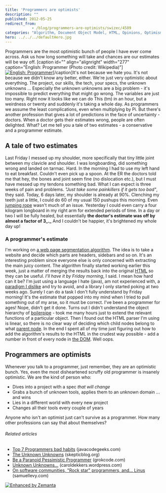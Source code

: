 ```yaml
---
title: 'Programmers are optimists'
description: ""
published: 2012-05-25
redirect_from: 
            - /blog/programmers-are-optimists/swizec/4509
categories: "Algorithm, Document Object Model, HTML, Opinions, Optimism, Personal, Programmer, Programming, There are known knowns"
hero: ../../../defaultHero.jpg
---
```

Programmers are the most optimistic bunch of people I have ever come across. Ask us how long something will take and chances are our estimates will be way off. \[caption id=&quot;&quot; align=&quot;alignright&quot; width=&quot;277&quot; caption=&quot;English: Programmer (Photo credit: Wikipedia)&quot;][![English: Programmer](http://upload.wikimedia.org/wikipedia/commons/e/e5/Programmierer_binary.gif "English: Programmer")](http://commons.wikipedia.org/wiki/File:Programmierer_binary.gif)\[/caption]It&#x27;s not because we hate you. It&#x27;s not because we didn&#x27;t know any better, either. We&#x27;re just very optimistic about everything. The project, our skills, the tech, your specs, the unknown unknowns ... Especially the unknown unknowns are a big problem - it&#x27;s impossible to predict everything that might go wrong. The variables are just too many. Right now it looks like we can do This (tm) in an hour, but a weirdness or twenty and suddenly it&#x27;s taking a whole day. As programmers we assume the least complications, even when multiplying by Pi. But there&#x27;s another profession that gives a lot of predictions in the face of uncertainty - doctors. When a doctor gets their estimates wrong, people are often delighted. What? Let me tell you a tale of two estimates - a conservative and a programmer estimate.

## A tale of two estimates

Last Friday I messed up my shoulder, more specifically that tiny little joint between my clavicle and shoulder. I was longboarding, did something wrong and landed on tarmac. Hard. In the morning I had to use my left hand to eat breakfast. Couldn&#x27;t even pick up a spoon. At the ER the doctors told me that hey, the bones and joint seem fine (no dislocation etc.), but I must have messed up my tendons something bad. What I can expect is three weeks of pain and problems. _&quot;Just take some painkillers if it gets too bad&quot;_, they said. Today, 6 days later, my shoulder is already at 90%. Clenching my teeth just a little, I could do 60 of my usual 150 pushups this morning. Even [jumping rope](http://en.wikipedia.org/wiki/Skipping_rope "Skipping rope") wasn&#x27;t much of an issue. Yesterday I could even carry a four kilogram longboard in my right arm for extended periods of time. In a day or two I will be fully healed, but essentially **the doctor&#x27;s estimate was off by almost a factor of 3_._** And I couldn&#x27;t be happier, it&#x27;s brightened my whole day up!

### A programmer&#x27;s estimate

I&#x27;m working on [a web page segmentation algorithm](http://swizec.com/blog/web-page-segmentation/swizec/4364 "Web page segmentation"). The idea is to take a website and decide which parts are headers, sidebars and so on. It&#x27;s an interesting problem since everyone else is only concerned with extracting the main juicy content. The algorithm finally started working earlier this week, just a matter of merging the results back into the original [HTML](http://en.wikipedia.org/wiki/HTML "HTML") so they can be useful. _I&#x27;ll have it by Friday morning_, I said. I mean how hard can it be? I&#x27;m just using a language I hate (java), am not experienced with, a [paradigm I dislike](http://swizec.com/blog/my-brain-cant-handle-oop-anymore/swizec/4320 "My brain can’t handle OOP anymore") and try to avoid, and a library I only started poking at two weeks ago. Surely I can do a task I don&#x27;t fully understand by Friday morning! It&#x27;s the estimate that popped into my mind when I tried to pull something out of my arse, so it must be correct. I&#x27;ve been a programmer for ages! Nope, didn&#x27;t get it done. Turns out I didn&#x27;t understand the object hierarchy of [boilerpipe](https://code.google.com/p/boilerpipe/) - took me many hours just to extend the relevant functions of a particular object. Then I found out the HTML parser I&#x27;m using is linear, so there is no clear way of deciding which child nodes belong to what [parent node](http://en.wikipedia.org/wiki/Tree_%28data_structure%29 "Tree (data structure)"). In the end I spent all of my time just figuring out how to add the algorithm&#x27;s results to the HTML in the crudest way possible - add a number in front of every node in [the DOM](http://en.wikipedia.org/wiki/Document_Object_Model "Document Object Model"). Well oops.

## Programmers are optimists

Whenever you talk to a programmer, just remember, they are an optimistic bunch. Yes, even the most disheartened scruffy old programmer is insanely optimistic. We are the kind of person who:

- Dives into a project with a spec _that will change_
- Grabs a bunch of unknown tools, applies them to an unknown domain ... and wins
- Lies in a different world with every new project
- Changes all their tools every couple of years

Anyone who isn&#x27;t an optimist just can&#x27;t survive as a programmer. How many other professions can say that about themselves?

###### Related articles

- [Top 7 Programmers bad habits](http://www.javacodegeeks.com/2012/05/top-7-programmers-bad-habits.html) (javacodegeeks.com)
- [The Unknown Unknowns](http://www.skepticblog.org/2012/05/22/the-unknown-unknowns/) (skepticblog.org)
- [Be a Paranoid Pessimistic Programmer](http://grokcode.com/722/be-a-paranoid-pessimistic-programmer/) (grokcode.com)
- [Unknown Unknowns...](http://caroldekkers.wordpress.com/2012/04/10/unknown-unknowns/) (caroldekkers.wordpress.com)
- [On software communities, &quot;Rock star&quot; programmers, and... Linus](http://blog.samuellevy.com/index.php?p=post&amp;id=15) (samuellevy.com)

[![Enhanced by Zemanta](http://img.zemanta.com/zemified_e.png?x-id=5b66d765-5cc0-41b5-806e-f5439b842b30)](http://www.zemanta.com/?px "Enhanced by Zemanta")
